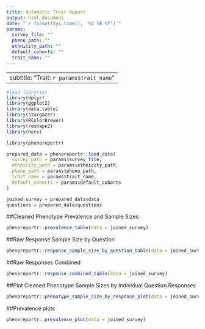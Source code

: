 ```yaml
---
title: Automatic Trair Report
output: html_document
date: "`r format(Sys.time(), '%d %B %Y')`"
params:
  survey_file: ""
  pheno_path: ""
  ethnicity_path: ""
  default_cohorts: ""
  trait_name: ""
---
```


---
subtitle: "Trait: `r params$trait_name`"
---

```r

#load libraries
library(dplyr)
library(ggplot2)
library(data.table)
library(stargazer)
library(RColorBrewer)
library(reshape2)
library(here)
```


```r
library(phenoreportr)

prepared_data = phenoreportr::load_data(
  survey_path = params$survey_file, 
  ethnicity_path = params$ethnicity_path, 
  pheno_path = params$pheno_path, 
  trait_name = params$trait_name, 
  default_cohorts = params$default_cohorts
)

joined_survey = prepared_data$data
questions = prepared_data$questions
```


##Cleaned Phenotype Prevalence and Sample Sizes
```r
phenoreportr::prevalence_table(data = joined_survey)
```


##Raw Response Sample Size by Question
```r
phenoreportr::response_sample_size_by_question_table(data = joined_survey, questions = questions)
```


##Raw Responses Combined
```r
phenoreportr::response_combined_table(data = joined_survey)
```


##Plot Cleaned Phenotype Sample Sizes by Individual Question Responses
```r
phenoreportr::phenotype_sample_size_by_response_plot(data = joined_survey, questions = questions)
```

##Prevalence plots
```r
phenoreportr::prevalence_plot(data = joined_survey)
```
